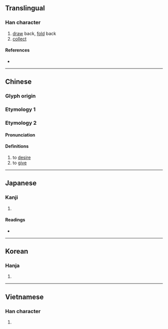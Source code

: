 {{character info/new}}
{{also|斂|敛}}
==Translingual==

===Han character===
{{Han char|rn=76|rad=欠|as=13|sn=17|four=87882|canj=OONO|ids=⿰僉欠}}

# [[draw]] back, [[fold]] back
# [[collect]]

====References====
* {{Han ref|kx=0572.230|dkj=16210|dj=0960.210|hdz=32152.120|uh=6B5B|ud=27483|bh=ED4B|bd=60747}}

----

==Chinese==
{{zh-forms}}

===Glyph origin===
{{Han etym}}

===Etymology 1===
{{zh-see|斂|v}}

===Etymology 2===

====Pronunciation====
{{zh-pron
|m=hān
|mc=y
|oc=y
|ma=
|cat=v
}}

====Definitions====
{{zh-hanzi}}

# to [[desire]]
# to [[give]]

----

==Japanese==

===Kanji===
{{ja-kanji|grade=|rs=欠13}}

# {{defn|lang=ja|sort=欠13}}

====Readings====
* {{ja-readings|on=[[かん]] (kan), [[けん]] (ken)|kun=[[のぞむ]] (nozomu), [[あたえる]] (ataeru)}}

----

==Korean==

===Hanja===
{{ko-hanja|hangeul=검|eumhun=|rv=geom|mr=kŏm|y=kem}}

# {{defn|lang=ko|sort=欠13}}

----

==Vietnamese==

===Han character===
{{vi-readings|rs=欠13| hanviet = liễm}}

# {{defn|lang=vi|sort=欠13}}